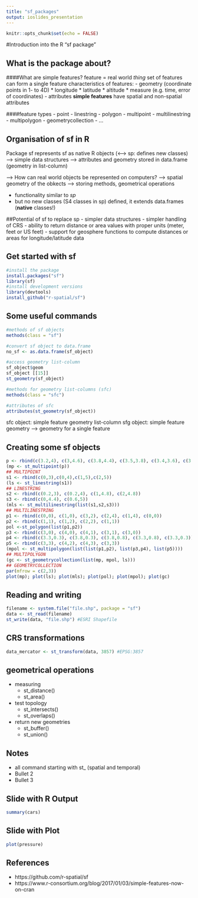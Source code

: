 ```yaml
---
title: "sf_packages"
output: ioslides_presentation
---
```


```r
knitr::opts_chunk$set(echo = FALSE)
```

#Introduction into the R "sf package"

## What is the package about?
####What are simple features?
feature = real world *thing*
set of features can form a single feature
characteristics of features:
- geometry (coordinate points in 1- to 4D)
    * longitude
    * latitude
    * altitude
    * measure (e.g. time, error of coordinates)
- attributes
**simple features** have spatial and non-spatial attributes

####feature types
- point
- linestring
- polygon
- multipoint
- multilinestring
- multipolygon
- geometrycollection
- ...

## Organisation of sf in R
Package sf represents sf as native R objects
(<--> sp: defines new classes)
--> simple data structures
--> attributes and geometry stored in data.frame (geometry in list-column)

--> How can real world objects be represented on computers?
--> spatial geometry of the obkects
--> storing methods, geometrical operations

- functionality similar to *sp*
- but no new classes (S4 classes in sp) defined, it extends data.frames (**native** classes!)

##Potential of sf to replace sp
- simpler data structures
- simpler handling of CRS
- ability to return distance or area values with proper units (meter, feet or US feet)
- support for geosphere functions to compute distances or areas for longitude/latitude data

## Get started with sf
```r
#install the package
install.packages("sf")
library(sf)
#install development versions
library(devtools)
install_github("r-spatial/sf")
```

## Some useful commands
```r
#methods of sf objects
methods(class = "sf")

#convert sf object to data.frame
no_sf <- as.data.frame(sf_object)

#access geometry list-column
sf_object$geom
sf_object [[15]]
st_geometry(sf_object)

#methods for geometry list-columns (sfc)
methods(class = "sfc")

#attributes of sfc
attributes(st_geometry(sf_object))
```

sfc object: simple feature geometry list-column
sfg object: simple feature geometry --> geometry for a single feature


## Creating some sf objects
```r
p <- rbind(c(3.2,4), c(3,4.6), c(3.8,4.4), c(3.5,3.8), c(3.4,3.6), c(3.9,4.5))
(mp <- st_multipoint(p))
## MULTIPOINT 
s1 <- rbind(c(0,3),c(0,4),c(1,5),c(2,5))
(ls <- st_linestring(s1))
## LINESTRING 
s2 <- rbind(c(0.2,3), c(0.2,4), c(1,4.8), c(2,4.8))
s3 <- rbind(c(0,4.4), c(0.6,5))
(mls <- st_multilinestring(list(s1,s2,s3)))
## MULTILINESTRING 
p1 <- rbind(c(0,0), c(1,0), c(3,2), c(2,4), c(1,4), c(0,0))
p2 <- rbind(c(1,1), c(1,2), c(2,2), c(1,1))
pol <-st_polygon(list(p1,p2))
p3 <- rbind(c(3,0), c(4,0), c(4,1), c(3,1), c(3,0))
p4 <- rbind(c(3.3,0.3), c(3.8,0.3), c(3.8,0.8), c(3.3,0.8), c(3.3,0.3))[5:1,]
p5 <- rbind(c(3,3), c(4,2), c(4,3), c(3,3))
(mpol <- st_multipolygon(list(list(p1,p2), list(p3,p4), list(p5))))
## MULTIPOLYGON 
(gc <- st_geometrycollection(list(mp, mpol, ls)))
## GEOMETRYCOLLECTION 
par(mfrow = c(2,3))
plot(mp); plot(ls); plot(mls); plot(pol); plot(mpol); plot(gc)

```

## Reading and writing
```r
filename <- system.file("file.shp", package = "sf")
data <- st_read(filename)
st_write(data, "file.shp") #ESRI Shapefile
```


## CRS transformations
```r
data_mercator <- st_transform(data, 3857) #EPSG:3857
```

## geometrical operations
- measuring
  * st_distance()
  * st_area()
- test topology
  * st_intersects()
  * st_overlaps()
- return new geometries
  * st_buffer()
  * st_union()



## Notes

- all command starting with st_ (spatial and temporal)
- Bullet 2
- Bullet 3

## Slide with R Output

```r
summary(cars)
```

## Slide with Plot

```r
plot(pressure)
```


## References
- https://github.com/r-spatial/sf
- https://www.r-consortium.org/blog/2017/01/03/simple-features-now-on-cran
